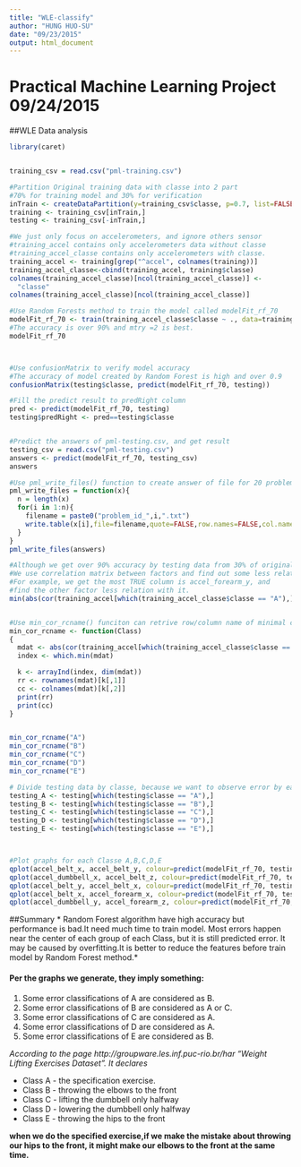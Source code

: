 ```yaml
---
title: "WLE-classify"
author: "HUNG HUO-SU"
date: "09/23/2015"
output: html_document
---
```



# Practical Machine Learning Project 09/24/2015
##WLE Data analysis

```r

library(caret)


training_csv = read.csv("pml-training.csv")

#Partition Original training data with classe into 2 part
#70% for training model and 30% for verification
inTrain <- createDataPartition(y=training_csv$classe, p=0.7, list=FALSE)
training <- training_csv[inTrain,]
testing <- training_csv[-inTrain,]

#We just only focus on accelerometers, and ignore others sensor
#training_accel contains only accelerometers data without classe
#training_accel_classe contains only accelerometers with classe.
training_accel <- training[grep("^accel", colnames(training))]
training_accel_classe<-cbind(training_accel, training$classe)
colnames(training_accel_classe)[ncol(training_accel_classe)] <-
  "classe"
colnames(training_accel_classe)[ncol(training_accel_classe)]

#Use Random Forests method to train the model called modelFit_rf_70
modelFit_rf_70 <- train(training_accel_classe$classe ~ ., data=training_accel_classe , method="rf", prof=TRUE)
#The accuracy is over 90% and mtry =2 is best.
modelFit_rf_70



#Use confusionMatrix to verify model accuracy
#The accuracy of model created by Random Forest is high and over 0.9
confusionMatrix(testing$classe, predict(modelFit_rf_70, testing))

#Fill the predict result to predRight column
pred <- predict(modelFit_rf_70, testing)
testing$predRight <- pred==testing$classe


#Predict the answers of pml-testing.csv, and get result
testing_csv = read.csv("pml-testing.csv")
answers <- predict(modelFit_rf_70, testing_csv)
answers

#Use pml_write_files() function to create answer of file for 20 problems
pml_write_files = function(x){
  n = length(x)
  for(i in 1:n){
    filename = paste0("problem_id_",i,".txt")
    write.table(x[i],file=filename,quote=FALSE,row.names=FALSE,col.names=FALSE)
  }
}
pml_write_files(answers)

#Although we get over 90% accuracy by testing data from 30% of original data, we still want to know which conditions cause error prediction.
#We use correlation matrix between factors and find out some less relation factors in order to show the test result in graphic.
#For example, we get the most TRUE column is accel_forearm_y, and 
#find the other factor less relation with it.
min(abs(cor(training_accel[which(training_accel_classe$classe == "A"),]))) 


#Use min_cor_rcname() funciton can retrive row/column name of minimal correlation value for each classe 
min_cor_rcname <- function(Class)
{
  mdat <- abs(cor(training_accel[which(training_accel_classe$classe == Class),]))
  index <- which.min(mdat) 

  k <- arrayInd(index, dim(mdat))
  rr <- rownames(mdat)[k[,1]] 
  cc <- colnames(mdat)[k[,2]]
  print(rr)
  print(cc)
}	


min_cor_rcname("A")
min_cor_rcname("B")
min_cor_rcname("C")
min_cor_rcname("D")
min_cor_rcname("E")

# Divide testing data by classe, because we want to observe error by each data
testing_A <- testing[which(testing$classe == "A"),]
testing_B <- testing[which(testing$classe == "B"),]
testing_C <- testing[which(testing$classe == "C"),]
testing_D <- testing[which(testing$classe == "D"),]
testing_E <- testing[which(testing$classe == "E"),]



#Plot graphs for each Classe A,B,C,D,E 
qplot(accel_belt_x, accel_belt_y, colour=predict(modelFit_rf_70, testing_A), data=testing_A, main="Class A")
qplot(accel_dumbbell_x, accel_belt_z, colour=predict(modelFit_rf_70, testing_B), data=testing_B, main="Class B")
qplot(accel_belt_y, accel_belt_x, colour=predict(modelFit_rf_70, testing_C), data=testing_C, main="Class C")
qplot(accel_belt_x, accel_forearm_x, colour=predict(modelFit_rf_70, testing_D), data=testing_D, main = "Class D")
qplot(accel_dumbbell_y, accel_forearm_z, colour=predict(modelFit_rf_70, testing_E), data=testing_E, main="Class E")


```

##Summary
*  Random Forest algorithm have high accuracy but performance is bad.It need much time to train model.*
*  Most errors happen near the center of each group of each Class, but it is still predicted error. It may be caused by overfitting.It is better to reduce the features before train model by Random Forest method.*

#### Per the graphs we generate, they imply something:

1. Some error classifications of A are considered as B.
2. Some error classifications of B are considered as A or C.
3. Some error classifications of C are considered as A.
4. Some error classifications of D are considered as A.
5. Some error classifications of E are considered as B.

*According to the page http://groupware.les.inf.puc-rio.br/har 
"Weight Lifting Exercises Dataset". It declares* 

- Class A - the specification exercise.
- Class B - throwing the elbows to the front 
- Class C - lifting the dumbbell only halfway 
- Class D - lowering the dumbbell only halfway
- Class E - throwing the hips to the front 


**when we do the specified exercise,if we make the mistake about throwing our hips to the front, it might make our elbows to the front at the same time.**





```r


```


